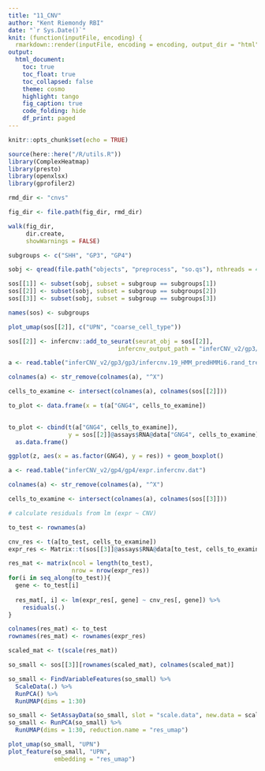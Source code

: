 ```yaml
---
title: "11_CNV"
author: "Kent Riemondy RBI"
date: "`r Sys.Date()`"
knit: (function(inputFile, encoding) {
  rmarkdown::render(inputFile, encoding = encoding, output_dir = "html") })
output:
  html_document:
    toc: true
    toc_float: true
    toc_collapsed: false
    theme: cosmo
    highlight: tango
    fig_caption: true
    code_folding: hide
    df_print: paged
---
```



```r
knitr::opts_chunk$set(echo = TRUE)
```

```r
source(here::here("/R/utils.R"))
library(ComplexHeatmap)
library(presto)
library(openxlsx)
library(gprofiler2)

rmd_dir <- "cnvs"

fig_dir <- file.path(fig_dir, rmd_dir)

walk(fig_dir,
     dir.create, 
     showWarnings = FALSE)
```


```r
subgroups <- c("SHH", "GP3", "GP4")

sobj <- qread(file.path("objects", "preprocess", "so.qs"), nthreads = 4)

sos[[1]] <- subset(sobj, subset = subgroup == subgroups[1])
sos[[2]] <- subset(sobj, subset = subgroup == subgroups[2])
sos[[3]] <- subset(sobj, subset = subgroup == subgroups[3])

names(sos) <- subgroups
```


```r
plot_umap(sos[[2]], c("UPN", "coarse_cell_type"))

sos[[2]] <- infercnv::add_to_seurat(seurat_obj = sos[[2]], 
                               infercnv_output_path = "inferCNV_v2/gp3/gp3")

a <- read.table("inferCNV_v2/gp3/gp3/infercnv.19_HMM_predHMMi6.rand_trees.hmm_mode-subclusters.Pnorm_0.5.repr_intensities.observations.txt")

colnames(a) <- str_remove(colnames(a), "^X")

cells_to_examine <- intersect(colnames(a), colnames(sos[[2]]))

to_plot <- data.frame(x = t(a["GNG4", cells_to_examine])
                      

to_plot <- cbind(t(a["GNG4", cells_to_examine]),
                 y = sos[[2]]@assays$RNA@data["GNG4", cells_to_examine]) %>% 
  as.data.frame()

ggplot(z, aes(x = as.factor(GNG4), y = res)) + geom_boxplot()
```


```r
a <- read.table("inferCNV_v2/gp4/gp4/expr.infercnv.dat")

colnames(a) <- str_remove(colnames(a), "^X")

cells_to_examine <- intersect(colnames(a), colnames(sos[[3]]))

# calculate residuals from lm (expr ~ CNV)

to_test <- rownames(a)

cnv_res <- t(a[to_test, cells_to_examine])
expr_res <- Matrix::t(sos[[3]]@assays$RNA@data[to_test, cells_to_examine])

res_mat <- matrix(ncol = length(to_test), 
                  nrow = nrow(expr_res))
for(i in seq_along(to_test)){
  gene <- to_test[i]
  
  res_mat[, i] <- lm(expr_res[, gene] ~ cnv_res[, gene]) %>% 
    residuals(.) 
}

colnames(res_mat) <- to_test
rownames(res_mat) <- rownames(expr_res)

scaled_mat <- t(scale(res_mat))

so_small <- sos[[3]][rownames(scaled_mat), colnames(scaled_mat)]

so_small <- FindVariableFeatures(so_small) %>% 
  ScaleData(.) %>% 
  RunPCA() %>% 
  RunUMAP(dims = 1:30)

so_small <- SetAssayData(so_small, slot = "scale.data", new.data = scaled_mat, assay = "RNA") 
so_small <- RunPCA(so_small) %>% 
  RunUMAP(dims = 1:30, reduction.name = "res_umap")

plot_umap(so_small, "UPN")
plot_feature(so_small, "UPN", 
             embedding = "res_umap")
```